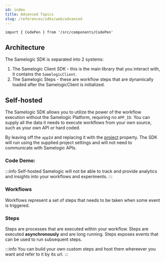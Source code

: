 ```yaml
---
id: index
title: Advanced Topics
slug: /references/sdks/web/advanced
---
```


```mdx-code-block
import { CodePen } from '/src/components/CodePen'
```

## Architecture

The Samelogic SDK is separated into 2 systems:

1. The Samelogic Client SDK - this is the main library that you interact with, it contains the `SamelogicClient`.
2. The Samelogic Steps - these are workflow steps that are dynamically loaded after the SamelogicClient is initialized.

## Self-hosted

The Samelogic SDK allows you to utilize the power of the workflow execution without the Samelogic Platform, requiring no `APP_ID`. You can supply all the data it needs to execute workflows from your own source, such as your own API or hard coded.

By leaving off the `appId` and replacing it with the [project](/references/sdks/web/reference/samelogic-js.clientProject) property.
The SDK will run using the supplied project settings and will not need to communicate with Samelogic APIs.

### Code Demo:

<CodePen id="BaZKeXQ" />

:::info
Self-hosted Samelogic will not be able to track and provide analytics and insights into your workflows and experiments.
:::

### Workflows

Workflows represent a set of steps that needs to be taken when some event is triggered.

### Steps

Steps are processes that are executed within your workflow. Steps are executed **asynchronously** and are long running. Steps exposes events that can be used to run subsequent steps.

:::info
You can build your own custom steps and host them whereever you want and refer to it by its url.
:::
